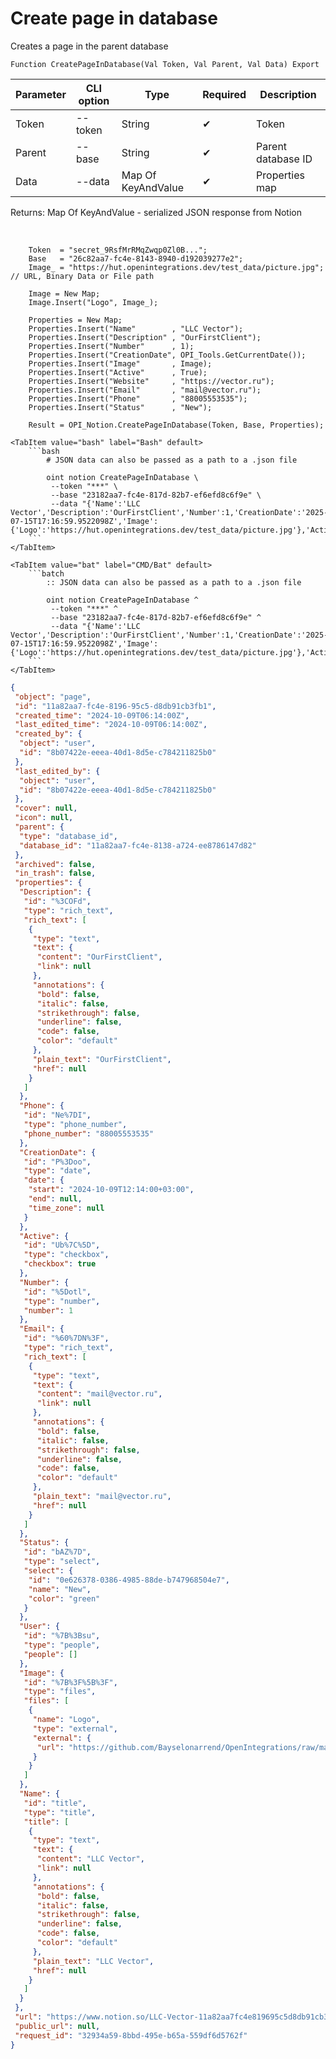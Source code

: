 ﻿---
sidebar_position: 2
description: Create page in database and other functions to work with Notion in the Open Integration Package, a free open-source integration library for 1C:Enterprise 8, OneScript and CLI
keywords: [1C, 1С, 1С:Enterprise, 1С:Enterprise 8.3, API, Integration, Services, Exchange, OneScript, CLI, Notion]
---


# Create page in database
 Creates a page in the parent database



`Function CreatePageInDatabase(Val Token, Val Parent, Val Data) Export`

  | Parameter | CLI option | Type | Required | Description |
  |-|-|-|-|-|
  | Token | --token | String | &#x2714; | Token |
  | Parent | --base | String | &#x2714; | Parent database ID |
  | Data | --data | Map Of KeyAndValue | &#x2714; | Properties map |

  
  Returns:  Map Of KeyAndValue - serialized JSON response from Notion

<br/>




```bsl title="1C:Enterprise/OneScript code example"
    Token  = "secret_9RsfMrRMqZwqp0Zl0B...";
    Base   = "26c82aa7-fc4e-8143-8940-d192039277e2";
    Image_ = "https://hut.openintegrations.dev/test_data/picture.jpg"; // URL, Binary Data or File path

    Image = New Map;
    Image.Insert("Logo", Image_);

    Properties = New Map;
    Properties.Insert("Name"        , "LLC Vector");
    Properties.Insert("Description" , "OurFirstClient");
    Properties.Insert("Number"      , 1);
    Properties.Insert("CreationDate", OPI_Tools.GetCurrentDate());
    Properties.Insert("Image"       , Image);
    Properties.Insert("Active"      , True);
    Properties.Insert("Website"     , "https://vector.ru");
    Properties.Insert("Email"       , "mail@vector.ru");
    Properties.Insert("Phone"       , "88005553535");
    Properties.Insert("Status"      , "New");

    Result = OPI_Notion.CreatePageInDatabase(Token, Base, Properties);
```
 

 <Tabs>
  
    <TabItem value="bash" label="Bash" default>
        ```bash
            # JSON data can also be passed as a path to a .json file
            
            oint notion CreatePageInDatabase \
             --token "***" \
             --base "23182aa7-fc4e-817d-82b7-ef6efd8c6f9e" \
             --data "{'Name':'LLC Vector','Description':'OurFirstClient','Number':1,'CreationDate':'2025-07-15T17:16:59.9522098Z','Image':{'Logo':'https://hut.openintegrations.dev/test_data/picture.jpg'},'Active':true,'Website':'https://vector.ru','Email':'mail@vector.ru','Phone':'88005553535','Status':'New'}"
        ```
    </TabItem>
  
    <TabItem value="bat" label="CMD/Bat" default>
        ```batch
            :: JSON data can also be passed as a path to a .json file
            
            oint notion CreatePageInDatabase ^
             --token "***" ^
             --base "23182aa7-fc4e-817d-82b7-ef6efd8c6f9e" ^
             --data "{'Name':'LLC Vector','Description':'OurFirstClient','Number':1,'CreationDate':'2025-07-15T17:16:59.9522098Z','Image':{'Logo':'https://hut.openintegrations.dev/test_data/picture.jpg'},'Active':true,'Website':'https://vector.ru','Email':'mail@vector.ru','Phone':'88005553535','Status':'New'}"
        ```
    </TabItem>
</Tabs>


```json title="Result"
{
 "object": "page",
 "id": "11a82aa7-fc4e-8196-95c5-d8db91cb3fb1",
 "created_time": "2024-10-09T06:14:00Z",
 "last_edited_time": "2024-10-09T06:14:00Z",
 "created_by": {
  "object": "user",
  "id": "8b07422e-eeea-40d1-8d5e-c784211825b0"
 },
 "last_edited_by": {
  "object": "user",
  "id": "8b07422e-eeea-40d1-8d5e-c784211825b0"
 },
 "cover": null,
 "icon": null,
 "parent": {
  "type": "database_id",
  "database_id": "11a82aa7-fc4e-8138-a724-ee8786147d82"
 },
 "archived": false,
 "in_trash": false,
 "properties": {
  "Description": {
   "id": "%3COFd",
   "type": "rich_text",
   "rich_text": [
    {
     "type": "text",
     "text": {
      "content": "OurFirstClient",
      "link": null
     },
     "annotations": {
      "bold": false,
      "italic": false,
      "strikethrough": false,
      "underline": false,
      "code": false,
      "color": "default"
     },
     "plain_text": "OurFirstClient",
     "href": null
    }
   ]
  },
  "Phone": {
   "id": "Ne%7DI",
   "type": "phone_number",
   "phone_number": "88005553535"
  },
  "CreationDate": {
   "id": "P%3Doo",
   "type": "date",
   "date": {
    "start": "2024-10-09T12:14:00+03:00",
    "end": null,
    "time_zone": null
   }
  },
  "Active": {
   "id": "Ub%7C%5D",
   "type": "checkbox",
   "checkbox": true
  },
  "Number": {
   "id": "%5Dotl",
   "type": "number",
   "number": 1
  },
  "Email": {
   "id": "%60%7DN%3F",
   "type": "rich_text",
   "rich_text": [
    {
     "type": "text",
     "text": {
      "content": "mail@vector.ru",
      "link": null
     },
     "annotations": {
      "bold": false,
      "italic": false,
      "strikethrough": false,
      "underline": false,
      "code": false,
      "color": "default"
     },
     "plain_text": "mail@vector.ru",
     "href": null
    }
   ]
  },
  "Status": {
   "id": "bAZ%7D",
   "type": "select",
   "select": {
    "id": "0e626378-0386-4985-88de-b747968504e7",
    "name": "New",
    "color": "green"
   }
  },
  "User": {
   "id": "%7B%3Bsu",
   "type": "people",
   "people": []
  },
  "Image": {
   "id": "%7B%3F%5B%3F",
   "type": "files",
   "files": [
    {
     "name": "Logo",
     "type": "external",
     "external": {
      "url": "https://github.com/Bayselonarrend/OpenIntegrations/raw/main/service/test_data/picture.jpg"
     }
    }
   ]
  },
  "Name": {
   "id": "title",
   "type": "title",
   "title": [
    {
     "type": "text",
     "text": {
      "content": "LLC Vector",
      "link": null
     },
     "annotations": {
      "bold": false,
      "italic": false,
      "strikethrough": false,
      "underline": false,
      "code": false,
      "color": "default"
     },
     "plain_text": "LLC Vector",
     "href": null
    }
   ]
  }
 },
 "url": "https://www.notion.so/LLC-Vector-11a82aa7fc4e819695c5d8db91cb3fb1",
 "public_url": null,
 "request_id": "32934a59-8bbd-495e-b65a-559df6d5762f"
}
```
